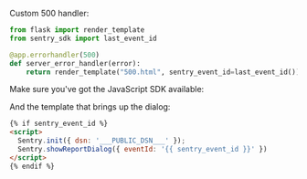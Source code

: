Custom 500 handler:

```python
from flask import render_template
from sentry_sdk import last_event_id

@app.errorhandler(500)
def server_error_handler(error):
    return render_template("500.html", sentry_event_id=last_event_id()), 500
```

Make sure you've got the JavaScript SDK available:

<JsCdnTag />

And the template that brings up the dialog:

```html
{% if sentry_event_id %}
<script>
  Sentry.init({ dsn: '___PUBLIC_DSN___' });
  Sentry.showReportDialog({ eventId: '{{ sentry_event_id }}' })
</script>
{% endif %}
```
